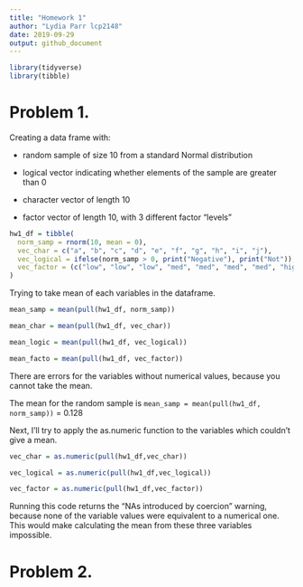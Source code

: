 ```yaml
---
title: "Homework 1"
author: "Lydia Parr lcp2148"
date: 2019-09-29
output: github_document
---
```


```r
library(tidyverse)
library(tibble)
```

# Problem 1.

Creating a data frame with: 

* random sample of size 10 from a standard Normal distribution

* logical vector indicating whether elements of the sample are greater than 0

* character vector of length 10

* factor vector of length 10, with 3 different factor “levels”

```r

hw1_df = tibble(
  norm_samp = rnorm(10, mean = 0), 
  vec_char = c("a", "b", "c", "d", "e", "f", "g", "h", "i", "j"),
  vec_logical = ifelse(norm_samp > 0, print("Negative"), print("Not")),
  vec_factor = (c("low", "low", "low", "med", "med", "med", "med", "high", "high", "high")) 
)

```


Trying to take mean of each variables in the dataframe. 

```r

mean_samp = mean(pull(hw1_df, norm_samp))

mean_char = mean(pull(hw1_df, vec_char))

mean_logic = mean(pull(hw1_df, vec_logical))

mean_facto = mean(pull(hw1_df, vec_factor))
```

There are errors for the variables without numerical values, because you cannot take the mean. 

The mean for the random sample is `mean_samp = mean(pull(hw1_df, norm_samp))` = 0.128

Next, I'll try to apply the as.numeric function to the variables which couldn't give a mean. 

```r

vec_char = as.numeric(pull(hw1_df,vec_char))

vec_logical = as.numeric(pull(hw1_df,vec_logical))

vec_factor = as.numeric(pull(hw1_df,vec_factor))

```

Running this code returns the "NAs introduced by coercion" warning, because none of the variable values were equivalent to a numerical one. This would make calculating the mean from these three variables impossible. 

# Problem 2.
